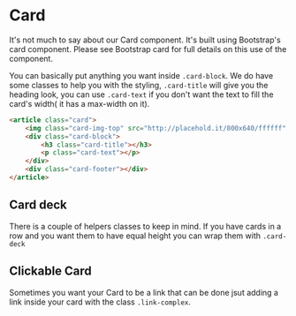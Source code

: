 
<Meta of={CardStories} name="Card component" />

# Card <Badges of={CardStories} />

It's not much to say about our Card component. It's built using Bootstrap's card component. Please see Bootstrap card for full details on this use of the component.

You can basically put anything you want inside `.card-block`. We do have some classes to help you with the styling, `.card-title` will give you the heading look, you can use `.card-text` if you don't want the text to fill the card's width( it has a max-width on it).

```html
<article class="card">
	<img class="card-img-top" src="http://placehold.it/800x640/ffffff" alt="Card image cap" />
	<div class="card-block">
		<h3 class="card-title"></h3>
		<p class="card-text"></p>
	</div>
	<div class="card-footer"></div>
</article>
```

<Canvas of={CardStories.Card} />
<Controls of={CardStories.Card} />

## Card deck

There is a couple of helpers classes to keep in mind. If you have cards in a row and you want them to have equal height you can wrap them with `.card-deck`

<Canvas of={CardStories.CardDeck} />

## Clickable Card

Sometimes you want your Card to be a link that can be done jsut adding a link inside your card with the class `.link-complex`.

<Canvas of={CardStories.CardLink} />
